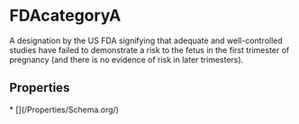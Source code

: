   
# FDAcategoryA

A designation by the US FDA signifying that adequate and well-controlled studies have failed to demonstrate a risk to the fetus in the first trimester of pregnancy (and there is no evidence of risk in later trimesters).

## Properties

<Grid>
* [](/Properties/Schema.org/)
</Grid>

